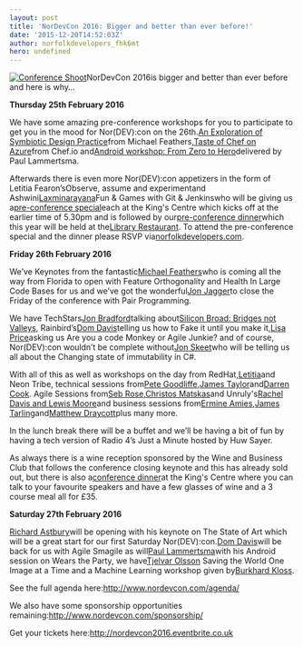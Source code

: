 ```yaml
---
layout: post
title: 'NorDevCon 2016: Bigger and better than ever before!'
date: '2015-12-20T14:52:03Z'
author: norfolkdevelopers_fhk6mt
hero: undefined
---
```




[](http://nordevcon.com)[![Conference Shoot](http://www.nordevcon.com/wp-content/uploads/2015/12/Conference-Shoot-127-300x200.jpg)](http://www.nordevcon.com/wp-content/uploads/2015/12/Conference-Shoot-127.jpg)NorDevCon 2016is bigger and better than ever before and here is why…



**Thursday 25th February 2016**



We have some amazing pre-conference workshops for you to participate to get you in the mood for Nor(DEV):con on the 26th.[An Exploration of Symbiotic Design Practice](http://www.nordevcon.com/sessions/#michaelfeathers)from Michael Feathers,[Taste of Chef on Azure](http://www.nordevcon.com/sessions/#chefio)from Chef.io and[Android workshop: From Zero to Hero](http://www.nordevcon.com/sessions/#paullammertsma)delivered by Paul Lammertsma.



Afterwards there is even more Nor(DEV):con appetizers in the form of Letitia Fearon’sObserve, assume and experimentand Ashwini[Laxminarayana](http://www.nordevcon.com/sessions/#ashwini)Fun & Games with Git & Jenkinswho will be giving us a[pre-conference special](http://www.meetup.com/Norfolk-Developers-NorDev/events/225604888/)each at the King's Centre which kicks off at the earlier time of 5.30pm and is followed by our[pre-conference dinner](http://www.meetup.com/Norfolk-Developers-NorDev/events/226204343/)which this year will be held at the[Library Restaurant](http://www.thelibraryrestaurant.co.uk/#welcome). To attend the pre-conference special and the dinner please RSVP via[norfolkdevelopers.com](http://norfolkdevelopers.com).



**Friday 26th February 2016**



We’ve Keynotes from the fantastic[Michael Feathers](http://www.nordevcon.com/sessions/#michaelfeathers)who is coming all the way from Florida to open with Feature Orthogonality and Health In Large Code Bases for us and we’ve got the wonderful[Jon Jagger](http://www.nordevcon.com/sessions/#jonjagger)to close the Friday of the conference with Pair Programming.



We have TechStars[Jon Bradford](http://www.nordevcon.com/sessions/#jonbradford)talking about[Silicon Broad: Bridges not Valleys](http://www.nordevcon.com/sessions/#jonbradford), Rainbird’s[Dom Davis](http://www.nordevcon.com/sessions/#domdavis)telling us how to Fake it until you make it,[Lisa Price](http://www.nordevcon.com/sessions/#lisaprice)asking us Are you a code Monkey or Agile Junkie? and of course, Nor(DEV):con wouldn’t be complete without[Jon Skeet](http://www.nordevcon.com/sessions/#jonskeet)who will be telling us all about the Changing state of immutability in C#.



With all of this as well as workshops on the day from RedHat,[Letitia](http://www.nordevcon.com/sessions/#letitiafearon)and Neon Tribe, technical sessions from[Pete Goodliffe](http://www.nordevcon.com/sessions/#petegoodliffe),[James Taylor](http://www.nordevcon.com/sessions/#jamestaylor)and[Darren Cook](http://www.nordevcon.com/sessions/#darrencook). Agile Sessions from[Seb Rose](http://www.nordevcon.com/sessions/#sebrose),[Christos Matskas](http://www.nordevcon.com/sessions/#christosmatskas)and Unruly's[Rachel Davis and Lewis Moore](http://www.nordevcon.com/sessions/#rachellewis)and business sessions from[Ermine Amies](http://www.nordevcon.com/sessions/#ermineamies),[James Tarling](http://www.nordevcon.com/sessions/#jamestarling)and[Matthew Draycott](http://www.nordevcon.com/sessions/#matthewdraycott)plus many more.



In the lunch break there will be a buffet and we’ll be having a bit of fun by having a tech version of Radio 4’s Just a Minute hosted by Huw Sayer.



As always there is a wine reception sponsored by the Wine and Business Club that follows the conference closing keynote and this has already sold out, but there is also a[conference dinner](http://www.nordevcon.com/dinner-and-wine-reception-2016/)at the King's Centre where you can talk to your favourite speakers and have a few glasses of wine and a 3 course meal all for £35.



**Saturday 27th February 2016**



[Richard Astbury](http://www.nordevcon.com/sessions/#richardastbury)will be opening with his keynote on The State of Art which will be a great start for our first Saturday Nor(DEV):con.[Dom Davis](http://www.nordevcon.com/sessions/#domdavis)will be back for us with Agile Smagile as will[Paul Lammertsma](http://www.nordevcon.com/sessions/#paullammertsma)with his Android session on Wears the Party, we have[Tjelvar Olsson](http://www.nordevcon.com/sessions/#tjelvarolsson) Saving the World One Image at a Time and a Machine Learning workshop given by[Burkhard Kloss](http://www.nordevcon.com/sessions/#burkhardkloss).



See the full agenda here:<http://www.nordevcon.com/agenda/>



We also have some sponsorship opportunities remaining:<http://www.nordevcon.com/sponsorship/>



Get your tickets here:<http://nordevcon2016.eventbrite.co.uk>